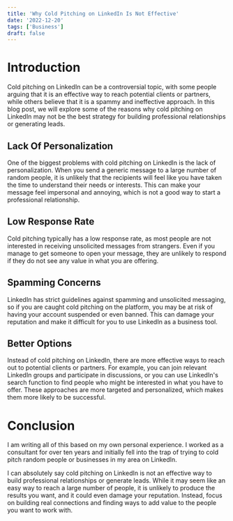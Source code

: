 ```yaml
---
title: 'Why Cold Pitching on LinkedIn Is Not Effective'
date: '2022-12-20'
tags: ['Business']
draft: false
---
```

# Introduction

Cold pitching on LinkedIn can be a controversial topic, with some people arguing that it is an effective way to reach potential clients or partners, while others believe that it is a spammy and ineffective approach. In this blog post, we will explore some of the reasons why cold pitching on LinkedIn may not be the best strategy for building professional relationships or generating leads.


## Lack Of Personalization 
One of the biggest problems with cold pitching on LinkedIn is the lack of personalization. When you send a generic message to a large number of random people, it is unlikely that the recipients will feel like you have taken the time to understand their needs or interests. This can make your message feel impersonal and annoying, which is not a good way to start a professional relationship. 

## Low Response Rate
Cold pitching typically has a low response rate, as most people are not interested in receiving unsolicited messages from strangers. Even if you manage to get someone to open your message, they are unlikely to respond if they do not see any value in what you are offering.

## Spamming Concerns
LinkedIn has strict guidelines against spamming and unsolicited messaging, so if you are caught cold pitching on the platform, you may be at risk of having your account suspended or even banned. This can damage your reputation and make it difficult for you to use LinkedIn as a business tool.

## Better Options
Instead of cold pitching on LinkedIn, there are more effective ways to reach out to potential clients or partners. For example, you can join relevant LinkedIn groups and participate in discussions, or you can use LinkedIn's search function to find people who might be interested in what you have to offer. These approaches are more targeted and personalized, which makes them more likely to be successful.

# Conclusion 
I am writing all of this based on my own personal experience. I worked as a consultant for over ten years and initially fell into the trap of trying to cold pitch random people or businesses in my area on LinkedIn. 

I can absolutely say cold pitching on LinkedIn is not an effective way to build professional relationships or generate leads. While it may seem like an easy way to reach a large number of people, it is unlikely to produce the results you want, and it could even damage your reputation. Instead, focus on building real connections and finding ways to add value to the people you want to work with. 